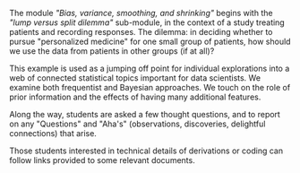 <p>The module <em>&quot;Bias, variance, smoothing, and shrinking&quot;</em> begins with the <em>&quot;lump versus split dilemma&quot;</em> sub-module, in the context of a study treating patients and recording responses.  The dilemma: in deciding whether to pursue &quot;personalized medicine&quot; for one small group of patients, how should we use the data from patients in other groups (if at all)? </p>

<p>This example is used as a jumping off point for individual explorations into a web of connected statistical topics important for data scientists. We examine both frequentist and Bayesian approaches. We touch on the role of prior information and the effects of having many additional features.</p>

<p>Along the way, students are asked a few thought questions, and to report on any &quot;Questions&quot; and &quot;Aha&#39;s&quot; (observations, discoveries, delightful connections) that arise. </p>

<p>Those students interested in technical details of derivations or coding can follow links provided to some relevant documents.</p>

<script>if (window.MathJax) MathJax.Hub.Queue(["Typeset", MathJax.Hub]);</script>
